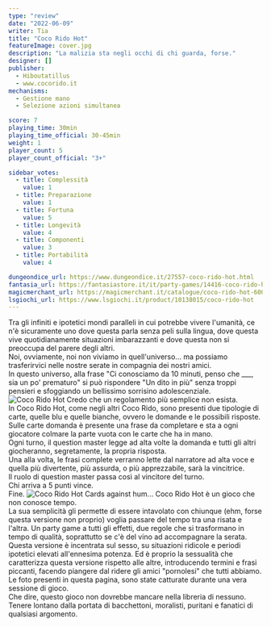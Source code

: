 ```yaml
---
type: "review"
date: "2022-06-09"
writer: Tia
title: "Coco Rido Hot"
featureImage: cover.jpg
description: "La malizia sta negli occhi di chi guarda, forse."
designer: []
publisher:
  - Hiboutatillus
  - www.cocorido.it
mechanisms:
  - Gestione mano
  - Selezione azioni simultanea

score: 7
playing_time: 30min
playing_time_official: 30-45min
weight: 1
player_count: 5
player_count_official: "3+"

sidebar_votes:
  - title: Complessità
    value: 1
  - title: Preparazione
    value: 1
  - title: Fortuna
    value: 5
  - title: Longevità
    value: 4
  - title: Componenti
    value: 3
  - title: Portabilità
    value: 4

dungeondice_url: https://www.dungeondice.it/27557-coco-rido-hot.html
fantasia_url: https://fantasiastore.it/it/party-games/14416-coco-rido-hot.html
magicmerchant_url: https://magicmerchant.it/catalogue/coco-rido-hot-60057/
lsgiochi_url: https://www.lsgiochi.it/product/10138015/coco-rido-hot
---
```


<Setting>
  Tra gli infiniti e ipotetici mondi paralleli in cui potrebbe vivere l'umanità,
  ce n'è sicuramente uno dove questa parla senza peli sulla lingua, dove questa
  vive quotidianamente situazioni imbarazzanti e dove questa non si preoccupa
  del parere degli altri. <br />
  Noi, ovviamente, noi non viviamo in quell'universo... ma possiamo trasferirvici
  nelle nostre serate in compagnia dei nostri amici. <br />
  In questo universo, alla frase "Ci conosciamo da 10 minuti, penso che ___, sia
  un po' prematuro" si può rispondere "Un dito in più" senza troppi pensieri e
  sfoggiando un bellissimo sorrisino adolescenziale.
</Setting>

<img src="./game1.jpg" alt="Coco Rido Hot" />

<Rules>
  Credo che un regolamento più semplice non esista. <br />
  In Coco Rido Hot, come negli altri Coco Rido, sono presenti due tipologie di carte,
  quelle blu e quelle bianche, ovvero le domande e le possibili risposte. <br />
  Sulle carte domanda è presente una frase da completare e sta a ogni giocatore
  colmare la parte vuota con le carte che ha in mano. <br />
  Ogni turno, il question master legge ad alta volte la domanda e tutti gli altri
  giocheranno, segretamente, la propria risposta. <br />
  Una alla volta, le frasi complete verranno lette dal narratore ad alta voce e
  quella più divertente, più assurda, o più apprezzabile, sarà la vincitrice.
  <br />
  Il ruolo di question master passa così al vincitore del turno. <br />
  Chi arriva a 5 punti vince. <br />
  Fine.
</Rules>

<img src="./game2.jpg" alt="Coco Rido Hot" />

<Feedback>
  Cards against hum... Coco Rido Hot è un gioco che non conosce tempo. <br />
  La sua semplicità gli permette di essere intavolato con chiunque (ehm, forse questa
  versione non proprio) voglia passare del tempo tra una risata e l'altra. Un party
  game a tutti gli effetti, due regole che si trasformano in tempo di qualità, soprattutto
  se c'è del vino ad accompagnare la serata.
  <br />
  Questa versione è incentrata sul sesso, su situazioni ridicole e periodi ipotetici
  elevati all'ennesima potenza. Ed è proprio la sessualità che caratterizza questa
  versione rispetto alle altre, introducendo termini e frasi piccanti, facendo piangere
  dal ridere gli amici "pornolesi" che tutti abbiamo. <br />
  Le foto presenti in questa pagina, sono state catturate durante una vera
  sessione di gioco.
  <br />
  Che dire, questo gioco non dovrebbe mancare nella libreria di nessuno. Tenere
  lontano dalla portata di bacchettoni, moralisti, puritani e fanatici di
  qualsiasi argomento.
</Feedback>

<Instagram id="CelMdCoD8dC" />
